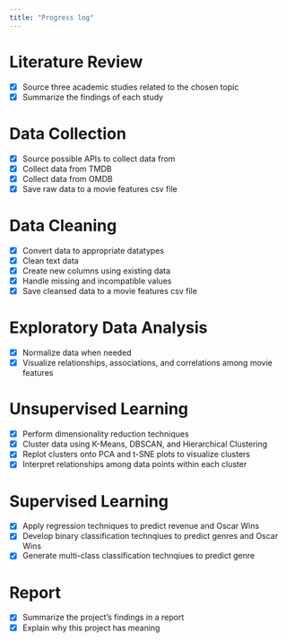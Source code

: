```yaml
---
title: "Progress log"
---
```


# Literature Review
* [x] Source three academic studies related to the chosen topic
* [x] Summarize the findings of each study


# Data Collection
* [x] Source possible APIs to collect data from
* [x] Collect data from TMDB
* [x] Collect data from OMDB
* [x] Save raw data to a movie features csv file


# Data Cleaning
* [x] Convert data to appropriate datatypes
* [x] Clean text data
* [x] Create new columns using existing data
* [x] Handle missing and incompatible values
* [x] Save cleansed data to a movie features csv file


# Exploratory Data Analysis
* [x] Normalize data when needed
* [x] Visualize relationships, associations, and correlations among movie features


# Unsupervised Learning
* [x] Perform dimensionality reduction techniques
* [x] Cluster data using K-Means, DBSCAN, and Hierarchical Clustering
* [x] Replot clusters onto PCA and t-SNE plots to visualize clusters
* [x] Interpret relationships among data points within each cluster


# Supervised Learning
* [x] Apply regression techniques to predict revenue and Oscar Wins
* [x] Develop binary classification technqiues to predict genres and Oscar Wins
* [x] Generate multi-class classification technqiues to predict genre


# Report
* [x] Summarize the project's findings in a report
* [x] Explain why this project has meaning